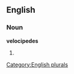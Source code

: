 
==English==

===Noun===
'''velocipedes'''

# {{plural of|[[velocipede]]}}

[[Category:English plurals]]